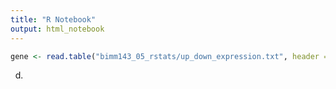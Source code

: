 ```yaml
---
title: "R Notebook"
output: html_notebook
---
```




```r
gene <- read.table("bimm143_05_rstats/up_down_expression.txt", header = TRUE)
```

d.


